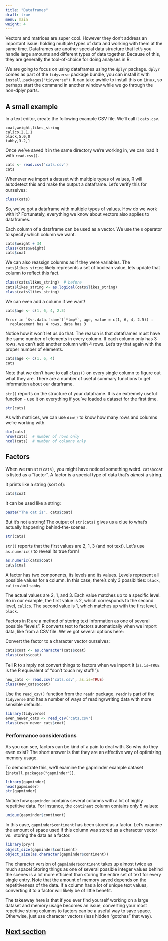 ```yaml
---
title: "Dataframes"
draft: true
menu: main
weight: 4
---
```


Vectors and matrices are super cool. 
However they don't address an important issue:
holding multiple types of data and working with them at the same time.
Dataframes are another special data structure that let's you
handle large amounts and different types of data together.
Because of this, they are generally the tool-of-choice
for doing analyses in R.

We are going to focus on using dataframes using the `dplyr` package.
`dplyr` comes as part of the `tidyverse` package bundle, 
you can install it with `install.packages("tidyverse")`.
It can take awhile to install this on Linux, 
so perhaps start the command in another window while we go through the non-dplyr parts.

## A small example

In a text editor, create the following example CSV file.
We'll call it `cats.csv`.

```
coat,weight,likes_string
calico,2.1,1
black,5.0,0
tabby,3.2,1
```

Once we've saved it in the same directory we're working in,
we can load it with `read.csv()`. 

```r
cats <- read.csv('cats.csv')
cats
```

Whenever we import a dataset with multiple types of values,
R will autodetect this and make the output a dataframe.
Let's verify this for ourselves:

```r
class(cats)
```

So, we've got a dataframe with multiple types of values.
How do we work with it?
Fortunately, everything we know about vectors also applies to dataframes.

Each column of a dataframe can be used as a vector.
We use the `$` operator to specify which column we want.

```r
cats$weight + 34
class(cats$weight)
cats$coat
```

We can also reassign columns as if they were variables.
The `cats$likes_string` likely represents a set of boolean value,
lets update that column to reflect this fact.

```r
class(cats$likes_string)  # before
cats$likes_string <- as.logical(cats$likes_string)
class(cats$likes_string)
```

We can even add a column if we want!

```r
cats$age <- c(1, 6, 4, 2.5)
```
```
Error in `$<-.data.frame`(`*tmp*`, age, value = c(1, 6, 4, 2.5)) : 
  replacement has 4 rows, data has 3
```

Notice how it won't let us do that.
The reason is that dataframes must have the same number of elements in every column.
If each column only has 3 rows, we can't add another column with 4 rows.
Let's try that again with the proper number of elements.

```r
cats$age <- c(1, 6, 4)
cats
```

Note that we don't have to call `class()` on every single column
to figure out what they are.
There are a number of useful summary functions to get information about our dataframe.

`str()` reports on the structure of your dataframe. 
It is an extremely useful function - 
use it on everything if you've loaded a dataset for the first time.

```r
str(cats)
```

As with matrices, we can use `dim()` to know how many rows and columns we're working with.

```r
dim(cats)
nrow(cats)  # number of rows only
ncol(cats)  # number of columns only
```

## Factors

When we ran `str(cats)`, you might have noticed something weird.
`cats$coat` is listed as a "factor". 
A factor is a special type of data that's *almost* a string.

It prints like a string (sort of):

```r
cats$coat
```

It can be used like a string:

```r
paste("The cat is", cats$coat)
```

But it's not a string!
The output of `str(cats)` gives us a clue to what's actually happening
behind-the-scenes.

```r
str(cats)
```

`str()` reports that the first values are 2, 1, 3 (and not text).
Let's use `as.numeric()` to reveal its true form!

```r
as.numeric(cats$coat)
cats$coat
```

A factor has two components, its levels and its values.
Levels represent all possible values for a column.
In this case, there's only 3 possiblities:
`black`, `calico` and `tabby`.

The actual values are 2, 1, and 3.
Each value matches up to a specific level.
So in our example, the first value is 2, which corresponds to the second level, `calico`.
The second value is 1, which matches up with the first level, `black`.

Factors in R are a method of storing text information 
as one of several possible "levels".
R converts text to factors automatically when we import data, like from a CSV file.
We've got several options here:

Convert the factor to a character vector ourselves:
```r
cats$coat <- as.character(cats$coat)
class(cats$coat)
```

Tell R to simply not convert things to factors when we import it
(`as.is=TRUE` is the R equivalent of "don't touch my stuff!"):
```r
new_cats <- read.csv('cats.csv', as.is=TRUE)
class(new_cats$coat)
```

Use the `read_csv()` function from the `readr` package.
`readr` is part of the `tidyverse` and has a number of ways of
reading/writing data with more sensible defaults.

```r
library(tidyverse)
even_newer_cats <- read_csv('cats.csv')
class(even_newer_cats$coat)
```

### Performance considerations

As you can see, factors can be kind of a pain to deal with.
So why do they even exist?
The short answer is that they are an effective way of optimizing memory usage.

To demonstrate this,
we'll examine the gapminder example dataset (`install.packages("gapminder")`).

```r
library(gapminder)
head(gapminder)
str(gapminder)
```

Notice how `gapminder` contains several columns with a lot of highly repetitive data.
For instance, the `continent` column contains only 5 values:

```r
unique(gapminder$continent)
```

In this case, `gapminder$continent` has been stored as a factor.
Let's examine the amount of space used if this column was 
stored as a character vector vs. 
storing the data as a factor.

```r
library(pryr)
object_size(gapminder$continent)
object_size(as.character(gapminder$continent))
```

The character version of `gapminder$continent` takes up almost twice
as much space!
Storing things as one of several possible integer values behind the scenes
is a lot more efficient than storing the entire set of text for every single entry.
Note that the amount of memory saved depends on the repetitiveness of the data.
If a column has a lot of unique text values, converting it to a factor
will likely be of little benefit.

The takeaway here is that
if you ever find yourself working on a large dataset and memory usage becomes an issue,
converting your most repetitive string columns to factors 
can be a useful way to save space.
Otherwise, just use character vectors (less hidden "gotchas" that way).

## [Next section](../dplyr/)

